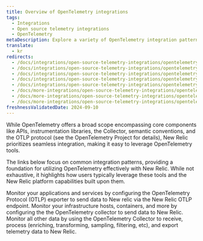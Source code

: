 ```yaml
---
title: Overview of OpenTelemetry integrations
tags:
  - Integrations
  - Open source telemetry integrations
  - OpenTelemetry
metaDescription: Explore a variety of OpenTelemetry integration patterns with New Relic.
translate:
  - kr
redirects:
  - /docs/integrations/open-source-telemetry-integrations/opentelemetry/opentelemetry-quick-start
  - /docs/integrations/open-source-telemetry-integrations/opentelemetry/get-started-opentelemetry-new-relic
  - /docs/integrations/open-source-telemetry-integrations/opentelemetry/set-opentelemetry-new-relic
  - /docs/integrations/open-source-telemetry-integrations/opentelemetry/opentelemetry-quick-start-guide
  - /docs/integrations/open-source-telemetry-integrations/opentelemetry/opentelemetry-architecture-recipes/
  - /docs/more-integrations/open-source-telemetry-integrations/opentelemetry/opentelemetry-quick-start
  - /docs/more-integrations/open-source-telemetry-integrations/opentelemetry/opentelemetry-setup
  - /docs/more-integrations/open-source-telemetry-integrations/opentelemetry/get-started/opentelemetry-get-started-intro
freshnessValidatedDate: 2024-09-10
---
```


While OpenTelemetry offers a broad scope encompassing core components like APIs, instrumentation libraries, the Collector, semantic conventions, and the OTLP protocol (see the OpenTelemetry Project for details), New Relic prioritizes seamless integration, making it easy to leverage OpenTelemetry tools.

The links below focus on common integration patterns, providing a foundation for utilizing OpenTelemetry effectively with New Relic. While not exhaustive, it highlights how users typically leverage these tools and the New Relic platform capabilities built upon them.

<DocTiles>
  <DocTile title='APM monitoring' path="/docs/opentelemetry/get-started/apm-monitoring/opentelemetry-apm-intro/">Monitor your applications and services by configuring the OpenTelemetry Protocol (OTLP) exporter to send data to New relic via the New Relic OTLP endpoint.</DocTile>
  <DocTile title='Infrastructure monitoring' path="/docs/opentelemetry/get-started/collector-infra-monitoring/opentelemetry-collector-infra-intro">Monitor your infrastructure hosts, containers, and more by configuring the the OpenTelemetry collector to send data to New Relic.</DocTile>
  <DocTile title='General data processing' path="/docs/opentelemetry/get-started/collector-processing/opentelemetry-collector-processing-intro">Monitor all other data by using the OpenTelemetry Collector to receive, process (enriching, transforming, sampling, filtering, etc), and export telemetry data to New Relic.</DocTile>
</DocTiles>

